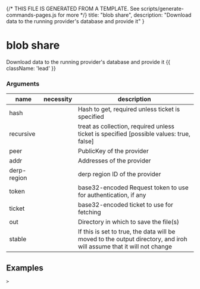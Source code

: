 {/* THIS FILE IS GENERATED FROM A TEMPLATE. See scripts/generate-commands-pages.js for more */}
    title: "blob share",
    description: "Download data to the running provider&#39;s database and provide it"
}

<div className='not-prose mb-5'>
    <Breadcrumbs pages={[
        { name: 'Commands', href: '/docs/commands', current: false },
        { name: 'blob share', href: '/docs/commands/blob-share', current: true },
    ]} />
</div>

# blob share

Download data to the running provider&#39;s database and provide it {{ className: 'lead' }}


### Arguments

| name | necessity | description |
| ---- | --------- | ----------- |
| hash  |  | Hash to get, required unless ticket is specified |
| recursive  |  | treat as collection, required unless ticket is specified [possible values: true, false] |
| peer  |  | PublicKey of the provider |
| addr  |  | Addresses of the provider |
| derp-region  |  | derp region ID of the provider |
| token  |  | base32-encoded Request token to use for authentication, if any |
| ticket  |  | base32-encoded ticket to use for fetching |
| out  |  | Directory in which to save the file(s) |
| stable  |  | If this is set to true, the data will be moved to the output directory, and iroh will assume that it will not change |



## Examples

<CodeGroup title="blob share">


```text {{ title: 'console' }}
> 
```


</CodeGroup>
